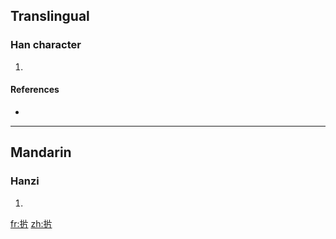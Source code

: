 ==Translingual==

===Han character===
{{Han char|rn=64|rad=手|as=05|sn=8|four=|canj=手中中中 (QLLL), 手中中弓 (QLLN), X手中中弓 (XQLLN)}}

# {{defn|Han|sort=手05}}

====References====
* {{Han ref|kx=0419.100|dkj=11843|dj=0766.030|hdz=31838.040|uh=6278|ud=25208}}

----

==Mandarin==

===Hanzi===
{{cmn-hanzi|pin=[[xī]] ([[xi1]])|wg=hsi<sup>1</sup>}}

# {{defn|Mandarin}}

[[fr:扸]]
[[zh:扸]]